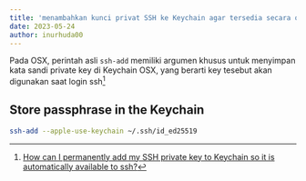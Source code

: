```yaml
---
title: 'menambahkan kunci privat SSH ke Keychain agar tersedia secara otomatis saat ssh'
date: 2023-05-24
author: inurhuda00
---
```


Pada OSX, perintah asli `ssh-add` memiliki argumen khusus untuk menyimpan kata sandi private key di Keychain OSX, yang berarti key tesebut akan digunakan saat login ssh[^source]

## Store passphrase in the Keychain

```bash
ssh-add --apple-use-keychain ~/.ssh/id_ed25519
```

[^source]: [How can I permanently add my SSH private key to Keychain so it is automatically available to ssh?](https://apple.stackexchange.com/questions/48502/how-can-i-permanently-add-my-ssh-private-key-to-keychain-so-it-is-automatically)
